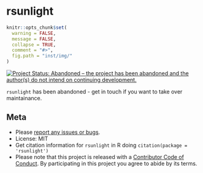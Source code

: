rsunlight
======

```r
knitr::opts_chunk$set(
  warning = FALSE,
  message = FALSE,
  collapse = TRUE,
  comment = "#>",
  fig.path = "inst/img/"
)
```

[![Project Status: Abandoned – the project has been abandoned and the author(s) do not intend on continuing development.](https://www.repostatus.org/badges/latest/abandoned.svg)](https://www.repostatus.org/#abandoned)

`rsunlight` has been abandoned - get in touch if you want to take over maintainance.

## Meta

* Please [report any issues or bugs](https://github.com/ropengov/rsunlight/issues).
* License: MIT
* Get citation information for `rsunlight` in R doing `citation(package = 'rsunlight')`
* Please note that this project is released with a [Contributor Code of Conduct](CODE_OF_CONDUCT.md). By participating in this project you agree to abide by its terms.
